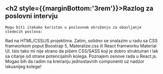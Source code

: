 ## <h2 style={{marginBottom:'3rem'}}>Razlog za poslovni intervju</h2>

   

    Mogu biti itekako koristan u poslovnom okruženju za obavljanje sledećih poslova: 
Rad na HTML/CSS/JS projektima. Zatim, solidno se snalazim u radu sa CSS framworkom poput Boostrap 5, Materalize.css ili React framworku Material UI. 
Isto tako mi nije strano da pišem CSS/SASS koji je dobro struktuiran i lak sa citanje od strane potencijalnih kolega. Poznajem osnove rada u React.js. Mogao bih da radim na kreiranju jednostavnih componenti uz nadzor iskusnijeg kolege!    







<img  src={imageUrl} alt='' />


